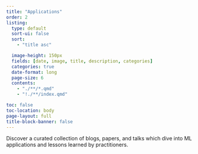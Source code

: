 ```yaml
---
title: "Applications"
order: 2
listing:
  type: default
  sort-ui: false
  sort:
    - "title asc"

  image-height: 150px
  fields: [date, image, title, description, categories]
  categories: true
  date-format: long
  page-size: 6
  contents:
    - "./**/*.qmd"
    - "!./**/index.qmd"

toc: false
toc-location: body
page-layout: full
title-block-banner: false
---
```

Discover a curated collection of blogs, papers, and talks which dive into ML applications and lessons learned by practitioners.
